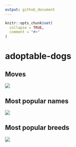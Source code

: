 ```yaml
---
output: github_document
---
```


<!-- README.md is generated from README.Rmd. Please edit that file -->

```r
knitr::opts_chunk$set(
  collapse = TRUE,
  comment = "#>"
)
```

# adoptable-dogs

<!-- badges: start -->
<!-- badges: end -->

## Moves

![](plots/dog-moves.png)

## Most popular names

![](plots/most-popular-names.png)

## Most popular breeds

![](plots/most-popular-breeds.png)
